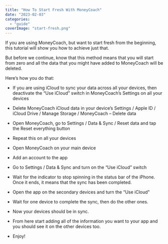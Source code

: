 ```yaml
---
title: "How To Start Fresh With MoneyCoach"
date: "2023-02-03"
categories: 
  - "guide"
coverImage: "start-fresh.png"
---
```


If you are using MoneyCoach, but want to start fresh from the beginning, this tutorial will show you how to achieve just that.

But before we continue, know that this method means that you will start from zero and all the data that you might have added to MoneyCoach will be deleted.

Here’s how you do that:

- If you are using iCloud to sync your data across all your devices, then deactivate the “Use iCloud” switch in MoneyCoach’s Settings on all your devices

- Delete MoneyCoach iCloud data in your device’s Settings / Apple ID / iCloud Drive / Manage Storage / MoneyCoach – Delete data

- Open MoneyCoach, go to Settings / Data & Sync / Reset data and tap the Reset everything button

- Repeat this on all your devices

- Open MoneyCoach on your main device

- Add an account to the app

- Go to Settings / Data & Sync and turn on the “Use iCloud” switch

- Wait for the indicator to stop spinning in the status bar of the iPhone. Once it ends, it means that the sync has been completed.

- Open the app on the secondary devices and turn the “Use iCloud"

- Wait for one device to complete the sync, then do the other ones.

- Now your devices should be in sync.

- From here start adding all of the information you want to your app and you should see it on the other devices too.

- Enjoy!
